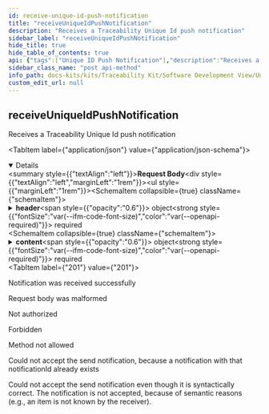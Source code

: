 ```yaml
---
id: receive-unique-id-push-notification
title: "receiveUniqueIdPushNotification"
description: "Receives a Traceability Unique Id push notification"
sidebar_label: "receiveUniqueIdPushNotification"
hide_title: true
hide_table_of_contents: true
api: {"tags":["Unique ID Push Notification"],"description":"Receives a Traceability Unique Id push notification","operationId":"receiveUniqueIdPushNotification","requestBody":{"content":{"application/json":{"schema":{"required":["header","content"],"type":"object","properties":{"header":{"type":"object","required":["notificationId","senderBPN","senderAddress","recipientBPN","classification"],"properties":{"notificationId":{"type":"string","format":"uuid","example":"a7954026-3aff-4b6c-92bf-04671ef2fa46","description":"A UUIDv4 to uniquely identify a Unique ID push notification."},"senderBPN":{"type":"string","example":"BPNL00000003BW3S","description":"The business partner number (BPN) of the sender."},"senderAddress":{"type":"string","format":"uri","example":"https://edc.company-xyz.io/BPNL00000003BW3S","description":"The Eclipse Dataspace Connector (EDC) URL of the sender."},"recipientBPN":{"type":"string","example":"BPNL00000003BV4H","description":"The business partner number (BPN) of the receiver."},"classification":{"type":"string","enum":["Child-Relationship"],"example":"Child-Relationship","description":"The classification defines the type of the Unique ID push notification."}}},"content":{"type":"object","required":["listOfItems"],"properties":{"information":{"type":"string","maxLength":1000,"example":"Update of serialized parts and batches for which digital twins were created."},"listOfItems":{"type":"array","items":{"oneOf":[{"type":"object","required":["manufacturerId","manufacturerPartId","partInstanceId","catenaxId"],"properties":{"manufacturerId":{"type":"string","example":"BPNL00000003BW3S","description":"The Business Partner Number (BPNL) of the manufacturer of the serialized part, i.e., the companies main entry."},"manufacturerPartId":{"type":"string","example":"8840838-04","description":"The ID of the type/catalog part (of which the serialized part is an instance of) from the manufacturer."},"customerPartId":{"type":"string","example":"AAX178378","description":"The ID of the type/catalog part (of which the serialized part is an instance of) from the customer."},"partInstanceId":{"type":"string","example":"NO-009284492099792129568369","description":"The serial number of the serialized part from the manufacturer. We assume here that the customer does not have or create its own serial number for a part, but just used the manufacturer's serial number."},"catenaxId":{"type":"string","example":"urn:uuid:d32d3b55-d222-41e9-8d19-554af53124dd","description":"Catena-X ID for a serialized part."}}},{"type":"object","required":["manufacturerId","manufacturerPartId","batchId","catenaxId"],"properties":{"manufacturerId":{"type":"string","example":"BPNL00000003BW3S","description":"The Business Partner Number (BPNL) of the manufacturer of the batch, i.e., the companies main entry."},"manufacturerPartId":{"type":"string","example":"8840838-04","description":"The ID of the type/catalog part (of which the batch is an instance of) from the manufacturer."},"customerPartId":{"type":"string","example":"AAX178378","description":"The ID of the type/catalog part (of which the batch is an instance of) from the customer."},"batchId":{"type":"string","example":"NO-009284492099792129568369","description":"The serial number of the batch from the manufacturer. We assume here that the customer does not have or create its own serial number for a batch, but just used the manufacturer's serial number."},"catenaxId":{"type":"string","example":"urn:uuid:d32d3b55-d222-41e9-8d19-554af53124dd","description":"Catena-X ID for a batch."}}}]}}}}}}}}},"responses":{"201":{"description":"Notification was received successfully"},"400":{"description":"Request body was malformed"},"401":{"description":"Not authorized"},"403":{"description":"Forbidden"},"405":{"description":"Method not allowed"},"409":{"description":"Could not accept the send notification, because a notification with that notificationId already exists"},"422":{"description":"Could not accept the send notification even though it is syntactically correct. The notification is not accepted, because of semantic reasons (e.g., an item is not known by the receiver)."}},"method":"post","path":"/uniqueidpush/receive","servers":[{"url":"/"}],"jsonRequestBodyExample":{"header":{"notificationId":"a7954026-3aff-4b6c-92bf-04671ef2fa46","senderBPN":"BPNL00000003BW3S","senderAddress":"https://edc.company-xyz.io/BPNL00000003BW3S","recipientBPN":"BPNL00000003BV4H","classification":"Child-Relationship"},"content":{"information":"Update of serialized parts and batches for which digital twins were created.","listOfItems":[{"manufacturerId":"BPNL00000003BW3S","manufacturerPartId":"8840838-04","customerPartId":"AAX178378","partInstanceId":"NO-009284492099792129568369","catenaxId":"urn:uuid:d32d3b55-d222-41e9-8d19-554af53124dd"},{"manufacturerId":"BPNL00000003BW3S","manufacturerPartId":"8840838-04","customerPartId":"AAX178378","batchId":"NO-009284492099792129568369","catenaxId":"urn:uuid:d32d3b55-d222-41e9-8d19-554af53124dd"}]}},"info":{"title":"Unique ID Push Notification API","description":"API documentation for Traceability Unique ID Push Notifications","license":{"name":"Apache License v2.0","url":"http://apache.org/v2"},"version":"1.0.0"},"postman":{"name":"receive Unique Id Push Notification","description":{"content":"Receives a Traceability Unique Id push notification","type":"text/plain"},"url":{"path":["uniqueidpush","receive"],"host":["{{baseUrl}}"],"query":[],"variable":[]},"header":[{"key":"Content-Type","value":"application/json"}],"method":"POST","body":{"mode":"raw","raw":"\"\"","options":{"raw":{"language":"json"}}}}}
sidebar_class_name: "post api-method"
info_path: docs-kits/kits/Traceability Kit/Software Development View/Unique ID Push API/unique-id-push-notification-api
custom_edit_url: null
---
```



## receiveUniqueIdPushNotification



Receives a Traceability Unique Id push notification

<MimeTabs><TabItem label={"application/json"} value={"application/json-schema"}><details style={{}} data-collapsed={false} open={true}><summary style={{"textAlign":"left"}}><strong>Request Body</strong></summary><div style={{"textAlign":"left","marginLeft":"1rem"}}></div><ul style={{"marginLeft":"1rem"}}><SchemaItem collapsible={true} className={"schemaItem"}><details style={{}}><summary style={{}}><strong>header</strong><span style={{"opacity":"0.6"}}> object</span><strong style={{"fontSize":"var(--ifm-code-font-size)","color":"var(--openapi-required)"}}> required</strong></summary><div style={{"marginLeft":"1rem"}}><SchemaItem collapsible={false} name={"notificationId"} required={true} deprecated={undefined} schemaDescription={"A UUIDv4 to uniquely identify a Unique ID push notification."} schemaName={"uuid"} qualifierMessage={undefined} defaultValue={undefined}></SchemaItem><SchemaItem collapsible={false} name={"senderBPN"} required={true} deprecated={undefined} schemaDescription={"The business partner number (BPN) of the sender."} schemaName={"string"} qualifierMessage={undefined} defaultValue={undefined}></SchemaItem><SchemaItem collapsible={false} name={"senderAddress"} required={true} deprecated={undefined} schemaDescription={"The Eclipse Dataspace Connector (EDC) URL of the sender."} schemaName={"uri"} qualifierMessage={undefined} defaultValue={undefined}></SchemaItem><SchemaItem collapsible={false} name={"recipientBPN"} required={true} deprecated={undefined} schemaDescription={"The business partner number (BPN) of the receiver."} schemaName={"string"} qualifierMessage={undefined} defaultValue={undefined}></SchemaItem><SchemaItem collapsible={false} name={"classification"} required={true} deprecated={undefined} schemaDescription={"The classification defines the type of the Unique ID push notification."} schemaName={"string"} qualifierMessage={"**Possible values:** [`Child-Relationship`]"} defaultValue={undefined}></SchemaItem></div></details></SchemaItem><SchemaItem collapsible={true} className={"schemaItem"}><details style={{}}><summary style={{}}><strong>content</strong><span style={{"opacity":"0.6"}}> object</span><strong style={{"fontSize":"var(--ifm-code-font-size)","color":"var(--openapi-required)"}}> required</strong></summary><div style={{"marginLeft":"1rem"}}><SchemaItem collapsible={false} name={"information"} required={false} deprecated={undefined} schemaDescription={undefined} schemaName={"string"} qualifierMessage={"**Possible values:** `<= 1000 characters`"} defaultValue={undefined}></SchemaItem><SchemaItem collapsible={true} className={"schemaItem"}><details style={{}}><summary style={{}}><strong>listOfItems</strong><span style={{"opacity":"0.6"}}> object[]</span><strong style={{"fontSize":"var(--ifm-code-font-size)","color":"var(--openapi-required)"}}> required</strong></summary><div style={{"marginLeft":"1rem"}}><div><div><span className={"badge badge--info"}>oneOf</span><SchemaTabs><TabItem label={"MOD1"} value={"0-item-properties"}><SchemaItem collapsible={false} name={"manufacturerId"} required={true} deprecated={undefined} schemaDescription={"The Business Partner Number (BPNL) of the manufacturer of the serialized part, i.e., the companies main entry."} schemaName={"string"} qualifierMessage={undefined} defaultValue={undefined}></SchemaItem><SchemaItem collapsible={false} name={"manufacturerPartId"} required={true} deprecated={undefined} schemaDescription={"The ID of the type/catalog part (of which the serialized part is an instance of) from the manufacturer."} schemaName={"string"} qualifierMessage={undefined} defaultValue={undefined}></SchemaItem><SchemaItem collapsible={false} name={"customerPartId"} required={false} deprecated={undefined} schemaDescription={"The ID of the type/catalog part (of which the serialized part is an instance of) from the customer."} schemaName={"string"} qualifierMessage={undefined} defaultValue={undefined}></SchemaItem><SchemaItem collapsible={false} name={"partInstanceId"} required={true} deprecated={undefined} schemaDescription={"The serial number of the serialized part from the manufacturer. We assume here that the customer does not have or create its own serial number for a part, but just used the manufacturer's serial number."} schemaName={"string"} qualifierMessage={undefined} defaultValue={undefined}></SchemaItem><SchemaItem collapsible={false} name={"catenaxId"} required={true} deprecated={undefined} schemaDescription={"Catena-X ID for a serialized part."} schemaName={"string"} qualifierMessage={undefined} defaultValue={undefined}></SchemaItem></TabItem><TabItem label={"MOD2"} value={"1-item-properties"}><SchemaItem collapsible={false} name={"manufacturerId"} required={true} deprecated={undefined} schemaDescription={"The Business Partner Number (BPNL) of the manufacturer of the batch, i.e., the companies main entry."} schemaName={"string"} qualifierMessage={undefined} defaultValue={undefined}></SchemaItem><SchemaItem collapsible={false} name={"manufacturerPartId"} required={true} deprecated={undefined} schemaDescription={"The ID of the type/catalog part (of which the batch is an instance of) from the manufacturer."} schemaName={"string"} qualifierMessage={undefined} defaultValue={undefined}></SchemaItem><SchemaItem collapsible={false} name={"customerPartId"} required={false} deprecated={undefined} schemaDescription={"The ID of the type/catalog part (of which the batch is an instance of) from the customer."} schemaName={"string"} qualifierMessage={undefined} defaultValue={undefined}></SchemaItem><SchemaItem collapsible={false} name={"batchId"} required={true} deprecated={undefined} schemaDescription={"The serial number of the batch from the manufacturer. We assume here that the customer does not have or create its own serial number for a batch, but just used the manufacturer's serial number."} schemaName={"string"} qualifierMessage={undefined} defaultValue={undefined}></SchemaItem><SchemaItem collapsible={false} name={"catenaxId"} required={true} deprecated={undefined} schemaDescription={"Catena-X ID for a batch."} schemaName={"string"} qualifierMessage={undefined} defaultValue={undefined}></SchemaItem></TabItem></SchemaTabs></div></div></div></details></SchemaItem></div></details></SchemaItem></ul></details></TabItem></MimeTabs><div><ApiTabs><TabItem label={"201"} value={"201"}><div>

Notification was received successfully

</div><div></div></TabItem><TabItem label={"400"} value={"400"}><div>

Request body was malformed

</div><div></div></TabItem><TabItem label={"401"} value={"401"}><div>

Not authorized

</div><div></div></TabItem><TabItem label={"403"} value={"403"}><div>

Forbidden

</div><div></div></TabItem><TabItem label={"405"} value={"405"}><div>

Method not allowed

</div><div></div></TabItem><TabItem label={"409"} value={"409"}><div>

Could not accept the send notification, because a notification with that notificationId already exists

</div><div></div></TabItem><TabItem label={"422"} value={"422"}><div>

Could not accept the send notification even though it is syntactically correct. The notification is not accepted, because of semantic reasons (e.g., an item is not known by the receiver).

</div><div></div></TabItem></ApiTabs></div>
      